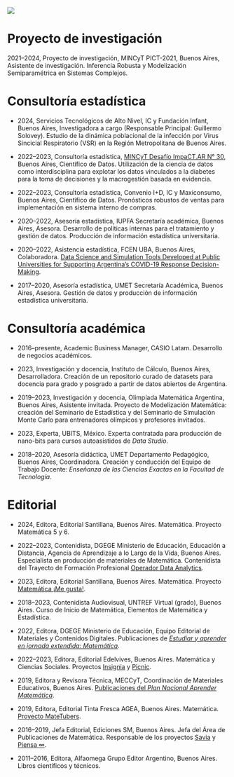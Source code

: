 ![](cong1200x600.png)

# Proyecto de investigación {#sec-invest .unnumbered}

2021--2024, Proyecto de investigación, MINCyT PICT-2021, Buenos Aires, Asistente de investigación. Inferencia Robusta y Modelización Semiparamétrica en Sistemas Complejos.

# Consultoría estadística {#sec-consult .unnumbered}

- 2024, Servicios Tecnológicos de Alto Nivel, IC y Fundación Infant, Buenos Aires, Investigadora a cargo (Responsable Principal: Guillermo Solovey). Estudio de la dinámica poblacional de la infección por Virus Sincicial Respiratorio (VSR) en la Región Metropolitana de Buenos Aires.

- 2022--2023, Consultoría estadística, [MINCyT Desafío ImpaCT.AR N° 30](https://www.argentina.gob.ar/ciencia/sact/impactar/desafio-30), Buenos Aires, Científico de Datos. Utilización de la ciencia de datos como interdisciplina para explotar los datos vinculados a la diabetes para la toma de decisiones y la macrogestión basada en evidencia.
  
- 2022--2023, Consultoría estadística, Convenio I+D, IC y Maxiconsumo, Buenos Aires, Científico de Datos. Pronósticos robustos de ventas para implementación en sistema interno de compras.

- 2020--2022, Asesoría estadística, IUPFA Secretaría académica, Buenos Aires, Asesora. Desarrollo de políticas internas para el tratamiento y gestión de datos. Producción de información estadística universitaria.

- 2020--2022, Asistencia estadística, FCEN UBA, Buenos Aires, Colaboradora. [Data Science and Simulation Tools Developed at Public Universities for Supporting Argentina's COVID-19 Response Decision-Making](https://icc.fcen.uba.ar/reconocimiento-internacional-a-investigadores-argentinos-por-el-desarrollo-de-herramientas-computacionales-para-controlar-la-pandemia/).

- 2017--2020, Asesoría estadística, UMET Secretaría Académica, Buenos Aires, Asesora. Gestión de datos y producción de información estadística universitaria.


# Consultoría académica

- 2016--presente, Academic Business Manager, CASIO Latam. Desarrollo de negocios académicos.

- 2023, Investigación y docencia, Instituto de Cálculo, Buenos Aires, Desarrolladora. Creación de un repositorio curado de datasets para docencia para grado y posgrado a partir de datos abiertos de Argentina.

- 2019--2023, Investigación y docencia, Olimpíada Matemática Argentina, Buenos Aires, Asistente invitada. Proyecto de Modelización Matemática: creación del Seminario de Estadística y del Seminario de Simulación Monte Carlo para entrenadores olímpicos y profesores invitados.

- 2023, Experta, UBITS, México. Experta contratada para producción de nano-bits para cursos autoasistidos de _Data Studio_.

- 2018--2020, Asesoría didáctica, UMET Departamento Pedagógico, Buenos Aires, Coordinadora. Creación y conducción del Equipo de Trabajo Docente: _Enseñanza de las Ciencias Exactas en la Facultad de Tecnología_.


# Editorial {#sec-edit .unnumbered}

- 2024, Editora, Editorial Santillana, Buenos Aires. Matemática. Proyecto Matemática 5 y 6.

- 2022--2023, Contenidista, DGEGE Ministerio de Educación, Educación a Distancia, Agencia de Aprendizaje a lo Largo de la Vida, Buenos Aires. Especialista en producción de materiales de Matemática. Contenidista del Trayecto de Formación Profesional [Operador Data Analytics](https://agenciadeaprendizaje.bue.edu.ar/curso/operador-en-analisis-de-datos/).

- 2023, Editora, Editorial Santillana, Buenos Aires. Matemática. Proyecto [Matemática ¡Me gusta!](https://www.digital.santillana.com.ar/library/filter?serie=%C2%A1Me%20gusta%21).

- 2018--2023, Contenidista Audiovisual, UNTREF Virtual (grado), Buenos Aires. Curso de Inicio de Matemática, Elementos de Matemática y Estadística.

- 2022, Editora, DGEGE Ministerio de Educación, Equipo Editorial de Materiales y Contenidos Digitales. Publicaciones de [_Estudiar y aprender en jornada extendida: Matemática_](https://buenosaires.gob.ar/educacion/docentes/materiales-didacticos/estudiar-y-aprender-en-jornada-extendida).

- 2022--2023, Editora, Editorial Edelvives, Buenos Aires. Matemática y Ciencias Sociales. Proyectos [Insignia](https://www.edelvives.com.ar/sl/proyectos-educativos/p/insignia) y [Picnic](https://www.edelvives.com.ar/sl/proyectos-educativos/p/picnic).

- 2019, Editora y Revisora Técnica, MECCyT, Coordinación de Materiales Educativos, Buenos Aires. [Publicaciones del _Plan Nacional Aprender Matemática_](https://www.argentina.gob.ar/noticias/plan-nacional-aprender-matematica-materiales-gratis-para-descargar).

- 2019, Editora, Editorial Tinta Fresca AGEA, Buenos Aires. Matemática. [Proyecto MateTubers](https://tintafresca.com.ar/mate/).

- 2016--2019, Jefa Editorial, Ediciones SM, Buenos Aires. Jefa del Área de Publicaciones de Matemática. Responsable de los proyectos [Savia](https://sm-argentina.com/serie-savia/) y [Piensa $\infty$](https://www.tiendapiensainfinito.com/).

- 2011--2016, Editora, Alfaomega Grupo Editor Argentino, Buenos Aires. Libros científicos y técnicos.

